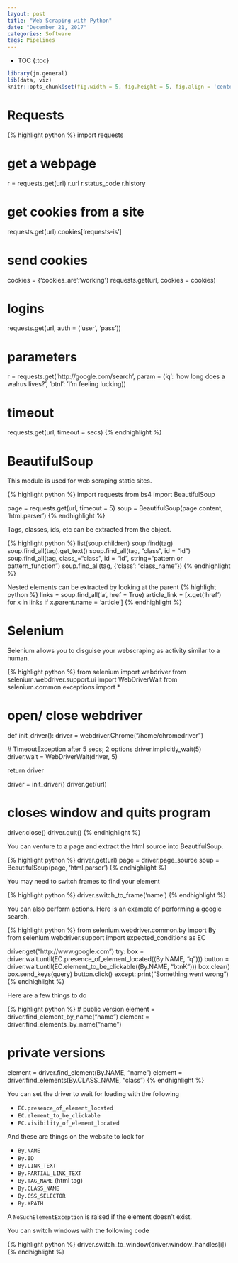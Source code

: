 ```yaml
---
layout: post
title: "Web Scraping with Python"
date: "December 21, 2017"
categories: Software
tags: Pipelines
---
```


* TOC
{:toc}

```r
library(jn.general)
lib(data, viz)
knitr::opts_chunk$set(fig.width = 5, fig.height = 5, fig.align = 'center')
```


# Requests

{% highlight python %}
import requests

# get a webpage
r = requests.get(url)
r.url
r.status_code
r.history

# get cookies from a site
requests.get(url).cookies['requests-is']

# send cookies
cookies = {'cookies_are':'working'}
requests.get(url, cookies = cookies)

# logins
requests.get(url, auth = ('user', 'pass'))

# parameters
r = requests.get('http://google.com/search', param = ('q': 'how long does a walrus lives?', 'btnl': 'I'm feeling lucking))

# timeout
requests.get(url, timeout = secs)
{% endhighlight %}

# BeautifulSoup

This module is used for web scraping static sites.

{% highlight python %}
import requests
from bs4 import BeautifulSoup

page = requests.get(url, timeout = 5)
soup = BeautifulSoup(page.content, 'html.parser')
{% endhighlight %}

Tags, classes, ids, etc can be extracted from the object.

{% highlight python %}
list(soup.children)
soup.find(tag)
soup.find_all(tag).get_text()
soup.find_all(tag, "class", id = "id")
soup.find_all(tag, class_="class", id = "id", string="pattern or pattern_function")
soup.find_all(tag, {'class': "class_name"})
{% endhighlight %}

Nested elements can be extracted by looking at the parent
{% highlight python %}
links = soup.find_all('a', href = True)
article_link = [x.get('href') for x in links if x.parent.name = 'article']
{% endhighlight %}

# Selenium

Selenium allows you to disguise your webscraping as activity similar to a human.

{% highlight python %}
from selenium import webdriver
from selenium.webdriver.support.ui import WebDriverWait
from selenium.common.exceptions import *

# open/ close webdriver
def init_driver():
  driver = webdriver.Chrome("/home/chromedriver")
  
  # TimeoutException after 5 secs; 2 options
  driver.implicitly_wait(5)
  driver.wait = WebDriverWait(driver, 5)
  
  return driver
  
driver = init_driver()
driver.get(url)

# closes window and quits program
driver.close()
driver.quit()
{% endhighlight %}

You can venture to a page and extract the html source into BeautifulSoup.

{% highlight python %}
driver.get(url)
page = driver.page_source
soup = BeautifulSoup(page, 'html.parser')
{% endhighlight %}

You may need to switch frames to find your element

{% highlight python %}
driver.switch_to_frame('name')
{% endhighlight %}

You can also perform actions. Here is an example of performing a google search. 

{% highlight python %}
from selenium.webdriver.common.by import By
from selenium.webdriver.support import expected_conditions as EC

driver.get("http://www.google.com")
try:
  box = driver.wait.until(EC.presence_of_element_located((By.NAME, "q")))
  button = driver.wait.until(EC.element_to_be_clickable((By.NAME, "btnK")))
  box.clear()
  box.send_keys(query)
  button.click()
except:
  print("Something went wrong")
{% endhighlight %}

Here are a few things to do

{% highlight python %}
# public version
element = driver.find_element_by_name("name")
element = driver.find_elements_by_name("name")

# private versions
element = driver.find_element(By.NAME, "name")
element = driver.find_elements(By.CLASS_NAME, "class")
{% endhighlight %}

You can set the driver to wait for loading with the following

* `EC.presence_of_element_located`
* `EC.element_to_be_clickable`
* `EC.visibility_of_element_located`

And these are things on the website to look for

* `By.NAME`
* `By.ID`
* `By.LINK_TEXT`
* `By.PARTIAL_LINK_TEXT`
* `By.TAG_NAME` (html tag)
* `By.CLASS_NAME`
* `By.CSS_SELECTOR`
* `By.XPATH`

A `NoSuchElementException` is raised if the element doesn't exist.

You can switch windows with the following code

{% highlight python %}
driver.switch_to_window(driver.window_handles[i])
{% endhighlight %}
